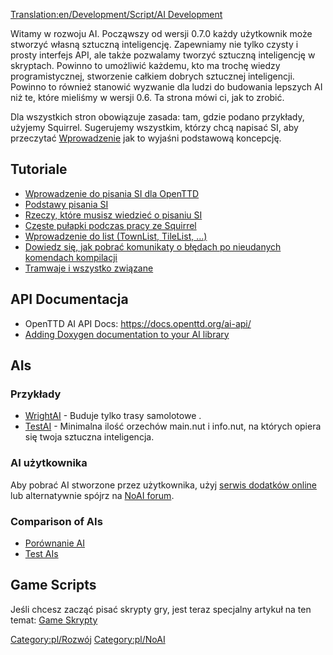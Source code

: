 [[Translation:en/Development/Script/AI Development]]
<!--{{note|The user page is here: [[AI settings]]}}-->
{{pl/informacja|Strona użytkownika jest tutaj: [[pl/Manual/Ustawienia SI/GameScript|Ustawienia SI]]}}

<!--{{NoAI}}-->
{{pl/NoAI}} 
<!-- Template:NoAI/Pl -->
Witamy w rozwoju AI. Począwszy od wersji 0.7.0 każdy użytkownik może stworzyć własną sztuczną inteligencję. Zapewniamy nie tylko czysty i prosty interfejs API, ale także pozwalamy tworzyć sztuczną inteligencję w skryptach. Powinno to umożliwić każdemu, kto ma trochę wiedzy programistycznej, stworzenie całkiem dobrych sztucznej inteligencji. Powinno to również stanowić wyzwanie dla ludzi do budowania lepszych AI niż te, które mieliśmy w wersji 0.6. Ta strona mówi ci, jak to zrobić.

Dla wszystkich stron obowiązuje zasada: tam, gdzie podano przykłady, użyjemy Squirrel. Sugerujemy wszystkim, którzy chcą napisać SI, aby przeczytać [[pl/Development/Script/SI/Introduction|Wprowadzenie]] jak to wyjaśni podstawową koncepcję.

== Tutoriale ==
* [[pl/Development/Script/SI/Introduction|Wprowadzenie do pisania SI dla OpenTTD]]
* [[pl/Development/Script/SI/Basics|Podstawy pisania SI]]
* [[pl/Development/Script/SI/Need To Know|Rzeczy, które musisz wiedzieć o pisaniu SI]]
* [[pl/Development/Script/SI/SQ pitfalls|Częste pułapki podczas pracy ze Squirrel]]
* [[pl/Development/Script/SI/Lists|Wprowadzenie do list (TownList, TileList, ...)]]
* [[pl/Development/Script/SI/Last Error|Dowiedz się, jak pobrać komunikaty o błędach po nieudanych komendach kompilacji]]
* [[pl/Development/Script/SI/Trams|Tramwaje i wszystko związane]]

== API Documentacja ==
* OpenTTD AI API Docs: https://docs.openttd.org/ai-api/
* [[en/Development/Script/Doxygen Documentation|Adding Doxygen documentation to your AI library]]

== AIs ==
=== Przykłady ===
* [[pl/Development/Script/SI/WrightAI|WrightAI]] - Buduje tylko trasy samolotowe .
* [[pl/Development/Script/SI/TestAI|TestAI]] - Minimalna ilość orzechów main.nut i info.nut, na których opiera się twoja sztuczna inteligencja.

=== AI użytkownika ===
Aby pobrać AI stworzone przez użytkownika, użyj [[pl/Archive/Community/Serwis Dodatków|serwis dodatków online]] lub alternatywnie spójrz na [http://www.tt-forums.net/viewforum.php?f=65 NoAI forum].

=== Comparison of AIs ===
* [[pl/Community/AI/Porównanie AI|Porównanie AI]]
* [[en/Community/AI/Test AIs|Test AIs]]

<!--{{Feature|0.7}}-->{{pl/Zgodne Wersje|0.7}}

== Game Scripts ==
Jeśli chcesz zacząć pisać skrypty gry, jest teraz specjalny artykuł na ten temat: [[pl/Manual/GS|Game Skrypty]]

[[Category:pl/Rozwój]] [[Category:pl/NoAI]]